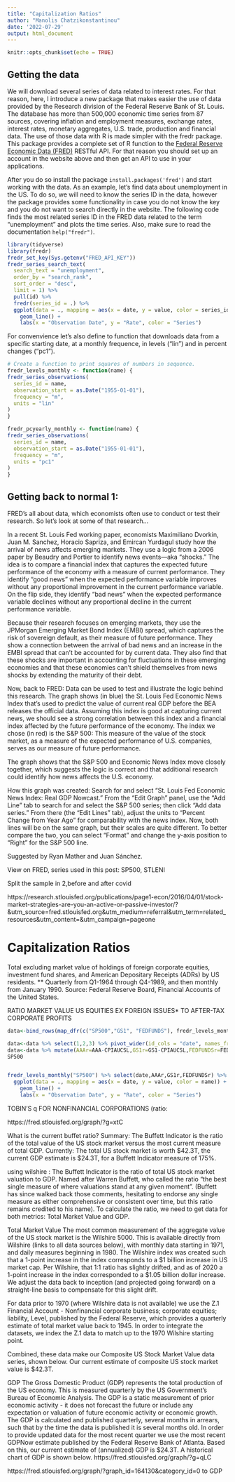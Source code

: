 ```yaml
---
title: "Capitalization Ratios"
author: "Manolis Chatzikonstantinou"
date: '2022-07-29'
output: html_document
---
```


```r
knitr::opts_chunk$set(echo = TRUE)
```


## Getting the data

We will download several series of data related to interest rates. For that reason, here, I introduce a new package  that makes easier the use of data provided by the Research division of the Federal Reserve Bank of St. Louis. The database has more than 500,000 economic time series from 87 sources, covering  inflation and employment measures, exchange rates, interest rates, monetary aggregates, U.S. trade, production and financial data.  The use of those data with R is made simpler with the fredr package. This package provides a complete set of R function to the [Federal Reserve Economic Data (FRED)](https://fred.stlouisfed.org/) RESTful API. For that reason you should set up an account in the website above and then get an API to use in your applications. 

After you do so install the package `install.packages('fred')` and start working with the data. As an example, let's find data about unemployment in the US. To do so, we will need to know the series ID in the data, however the package provides some functionality in case you do not know the key and you do not want to search directly in the website. The following code finds the most related series ID in the FRED data related to the term "unemployment" and plots the time series. Also, make sure to read the documentation `help("fredr")`.


```r
library(tidyverse)
library(fredr)
fredr_set_key(Sys.getenv("FRED_API_KEY"))
fredr_series_search_text(
  search_text = "unemployment",
  order_by = "search_rank",
  sort_order = "desc",
  limit = 1) %>%
  pull(id) %>% 
  fredr(series_id = .) %>%
  ggplot(data = ., mapping = aes(x = date, y = value, color = series_id)) +
    geom_line() +
    labs(x = "Observation Date", y = "Rate", color = "Series")

```

For convenvience let's also define to function that downloads data from a specific starting date, at a monthly frequence, in levels ("lin") and in percent changes ("pc1").
```r
# Create a function to print squares of numbers in sequence.
fredr_levels_monthly <- function(name) {
fredr_series_observations(
  series_id = name,
  observation_start = as.Date("1955-01-01"),
  frequency = "m",
  units = "lin"
)
}

fredr_pcyearly_monthly <- function(name) {
fredr_series_observations(
  series_id = name,
  observation_start = as.Date("1955-01-01"),
  frequency = "m",
  units = "pc1"
)
}
```

## Getting back to normal 1:


FRED’s all about data, which economists often use to conduct or test their research. So let’s look at some of that research…

In a recent St. Louis Fed working paper, economists Maximiliano Dvorkin, Juan M. Sanchez, Horacio Sapriza, and Emircan Yurdagul study how the arrival of news affects emerging markets. They use a logic from a 2006 paper by Beaudry and Portier to identify news events—aka “shocks.” The idea is to compare a financial index that captures the expected future performance of the economy with a measure of current performance. They identify “good news” when the expected performance variable improves without any proportional improvement in the current performance variable. On the flip side, they identify “bad news” when the expected performance variable declines without any proportional decline in the current performance variable.

Because their research focuses on emerging markets, they use the JPMorgan Emerging Market Bond Index (EMBI) spread, which captures the risk of sovereign default, as their measure of future performance. They show a connection between the arrival of bad news and an increase in the EMBI spread that can’t be accounted for by current data. They also find that these shocks are important in accounting for fluctuations in these emerging economies and that these economies can’t shield themselves from news shocks by extending the maturity of their debt.

Now, back to FRED: Data can be used to test and illustrate the logic behind this research. The graph shows (in blue) the St. Louis Fed Economic News Index that’s used to predict the value of current real GDP before the BEA releases the official data. Assuming this index is good at capturing current news, we should see a strong correlation between this index and a financial index affected by the future performance of the economy. The index we chose (in red) is the S&P 500: This measure of the value of the stock market, as a measure of the expected performance of U.S. companies, serves as our measure of future performance.

The graph shows that the S&P 500 and Economic News Index move closely together, which suggests the logic is correct and that additional research could identify how news affects the U.S. economy.

How this graph was created: Search for and select “St. Louis Fed Economic News Index: Real GDP Nowcast.” From the “Edit Graph” panel, use the “Add Line” tab to search for and select the S&P 500 series; then click “Add data series.” From there (the “Edit Lines” tab), adjust the units to “Percent Change from Year Ago” for comparability with the news index. Now, both lines will be on the same graph, but their scales are quite different. To better compare the two, you can select “Format” and change the y-axis position to “Right” for the S&P 500 line.

Suggested by Ryan Mather and Juan Sánchez.

View on FRED, series used in this post: SP500, STLENI

Split the sample in 2,before and after covid

https://research.stlouisfed.org/publications/page1-econ/2016/04/01/stock-market-strategies-are-you-an-active-or-passive-investor/?&utm_source=fred.stlouisfed.org&utm_medium=referral&utm_term=related_resources&utm_content=&utm_campaign=pageone



# Capitalization Ratios


Total excluding market value of holdings of foreign corporate equities, investment fund shares, and American Depositary Receipts (ADRs)
by US residents.
** Quarterly from Q1-1964 through Q4-1989, and then monthly from January 1990.
Source: Federal Reserve Board, Financial Accounts of the United States.


RATIO MARKET VALUE US EQUITIES EX FOREIGN ISSUES*
TO AFTER-TAX CORPORATE PROFITS

```r

data<-bind_rows(map_dfr(c("SP500","GS1", "FEDFUNDS"), fredr_levels_monthly),fredr_pcyearly_monthly("CPIAUCSL"))

data<-data %>% select(1,2,3) %>% pivot_wider(id_cols = "date", names_from =  series_id)
data<-data %>% mutate(AAAr=AAA-CPIAUCSL,GS1r=GS1-CPIAUCSL,FEDFUNDSr=FEDFUNDS-CPIAUCSL)
SP500


fredr_levels_monthly("SP500") %>% select(date,AAAr,GS1r,FEDFUNDSr) %>% pivot_longer(-date)%>% 
  ggplot(data = ., mapping = aes(x = date, y = value, color = name)) +
    geom_line() +
    labs(x = "Observation Date", y = "Rate", color = "Series")

```


TOBIN’S q FOR NONFINANCIAL CORPORATIONS
(ratio:

https://fred.stlouisfed.org/graph/?g=xtC

What is the current buffet ratio?
Summary: The Buffett Indicator is the ratio of the total value of the US stock market versus the most current measure of total GDP. Currently: The total US stock market is worth $42.3T, the current GDP estimate is $24.3T, for a Buffett Indicator measure of 175%.

using wilshire :
The Buffett Indicator is the ratio of total US stock market valuation to GDP. Named after Warren Buffett, who called the ratio "the best single measure of where valuations stand at any given moment". (Buffett has since walked back those comments, hesitating to endorse any single measure as either comprehensive or consistent over time, but this ratio remains credited to his name). To calculate the ratio, we need to get data for both metrics: Total Market Value and GDP.

Total Market Value
The most common measurement of the aggregate value of the US stock market is the Wilshire 5000. This is available directly from Wilshire (links to all data sources below), with monthly data starting in 1971, and daily measures beginning in 1980. The Wilshire index was created such that a 1-point increase in the index corresponds to a $1 billion increase in US market cap. Per Wilshire, that 1:1 ratio has slightly drifted, and as of 2020 a 1-point increase in the index corresponded to a $1.05 billion dollar increase. We adjust the data back to inception (and projected going forward) on a straight-line basis to compensate for this slight drift.

For data prior to 1970 (where Wilshire data is not available) we use the Z.1 Financial Account - Nonfinancial corporate business; corporate equities; liability, Level, published by the Federal Reserve, which provides a quarterly estimate of total market value back to 1945. In order to integrate the datasets, we index the Z.1 data to match up to the 1970 Wilshire starting point.

Combined, these data make our Composite US Stock Market Value data series, shown below. Our current estimate of composite US stock market value is $42.3T.

GDP
The Gross Domestic Product (GDP) represents the total production of the US economy. This is measured quarterly by the US Government's Bureau of Economic Analysis. The GDP is a static measurement of prior economic activity - it does not forecast the future or include any expectation or valuation of future economic activity or economic growth. The GDP is calculated and published quarterly, several months in arrears, such that by the time the data is published it is several months old. In order to provide updated data for the most recent quarter we use the most recent GDPNow estimate published by the Federal Reserve Bank of Atlanta. Based on this, our current estimate of (annualized) GDP is $24.3T. A historical chart of GDP is shown below.
https://fred.stlouisfed.org/graph/?g=qLC

https://fred.stlouisfed.org/graph/?graph_id=164130&category_id=0
to GDP